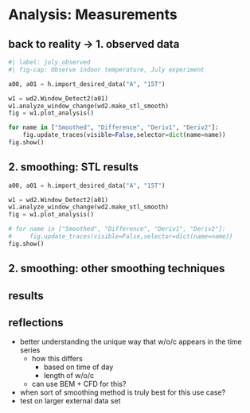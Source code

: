 # Analysis: Measurements 


## back to reality -> 1. observed data 
<!-- TODO: real vs observed data   -->
```python
#| label: july_observed
#| fig-cap: Observe indoor temperature, July experiment 

a00, a01 = h.import_desired_data("A", "15T")

w1 = wd2.Window_Detect2(a01)
w1.analyze_window_change(wd2.make_stl_smooth)
fig = w1.plot_analysis()

for name in ["Smoothed", "Difference", "Deriv1", "Deriv2"]:
    fig.update_traces(visible=False,selector=dict(name=name))
fig.show()

```

## 2. smoothing: STL results 
<!-- TODO: STL figure-->

```python

a00, a01 = h.import_desired_data("A", "15T")

w1 = wd2.Window_Detect2(a01)
w1.analyze_window_change(wd2.make_stl_smooth)
fig = w1.plot_analysis()

# for name in ["Smoothed", "Difference", "Deriv1", "Deriv2"]:
#     fig.update_traces(visible=False,selector=dict(name=name))
fig.show()

```

## 2. smoothing: other smoothing techniques 
<!-- TODO: othe rsmoothing technique figures -->


## results 
<!-- TODO: de raultin de roy metrics + compare to other ML methods on same data  -->


## reflections 
- better understanding the unique way that w/o/c appears in the time series
  - how this differs 
    - based on time of day 
    - length of w/o/c
  - can use BEM + CFD for this?
- when sort of smoothing method is truly best for this use case?
- test on larger external data set 
<!-- TODO: progress on cfd so far?  -->